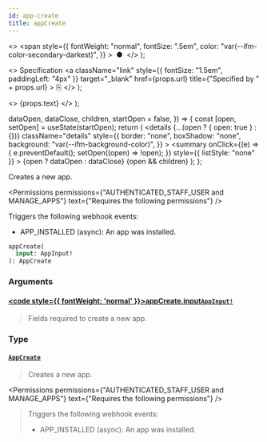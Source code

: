 ```yaml
---
id: app-create
title: appCreate
---
```


  <>
    <span
      style={{
        fontWeight: "normal",
        fontSize: ".5em",
        color: "var(--ifm-color-secondary-darkest)",
      }}
    >
      &nbsp;●&nbsp;
    </span>
  </>
);

  <>
    Specification
    <a
      className="link"
      style={{ fontSize: "1.5em", paddingLeft: "4px" }}
      target="\_blank"
      href={props.url}
      title={"Specified by " + props.url}
    >
      ⎘
    </a>
  </>
);

  <>
    <span className={props.class}>{props.text}</span>
  </>
);


  dataOpen,
  dataClose,
  children,
  startOpen = false,
}) => {
  const [open, setOpen] = useState(startOpen);
  return (
    <details
      {...(open ? { open: true } : {})}
      className="details"
      style={{
        border: "none",
        boxShadow: "none",
        background: "var(--ifm-background-color)",
      }}
    >
      <summary
        onClick={(e) => {
          e.preventDefault();
          setOpen((open) => !open);
        }}
        style={{ listStyle: "none" }}
      >
        {open ? dataOpen : dataClose}
      </summary>
      {open && children}
    </details>
  );
};

Creates a new app.

<Permissions
  permissions={"AUTHENTICATED_STAFF_USER and MANAGE_APPS"}
  text={"Requires the following permissions"}
/>

Triggers the following webhook events:

- APP_INSTALLED (async): An app was installed.

```graphql
appCreate(
  input: AppInput!
): AppCreate
```

### Arguments

#### [<code style={{ fontWeight: 'normal' }}>appCreate.<b>input</b></code>](#)<Bullet />[`AppInput!`](../../../api-reference/apps/inputs/app-input) <Badge class="badge badge--secondary" text="non-null"/> <Badge class="badge badge--secondary" text="input"/> <Badge class="badge badge--secondary" text="apps"/>

> Fields required to create a new app.

### Type

#### [`AppCreate`](../../../api-reference/apps/objects/app-create) <Badge class="badge badge--secondary" text="object"/> <Badge class="badge badge--secondary" text="apps"/>

> Creates a new app.

<Permissions
  permissions={"AUTHENTICATED_STAFF_USER and MANAGE_APPS"}
  text={"Requires the following permissions"}
/>

> Triggers the following webhook events:
>
> - APP_INSTALLED (async): An app was installed.

